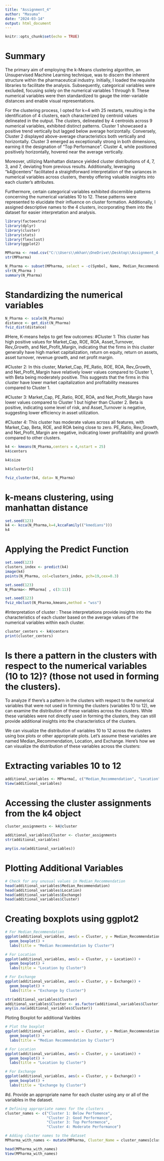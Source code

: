 ---
title: "Assignment_4"
author: "Masuma"
date: "2024-03-14"
output: html_document
---

```{r setup, include=FALSE}
knitr::opts_chunk$set(echo = TRUE)
```
# Summary
The primary aim of employing the k-Means clustering algorithm, an Unsupervised Machine Learning technique, was to discern the inherent structure within the pharmaceutical industry. Initially, I loaded the requisite libraries to facilitate the analysis. Subsequently, categorical variables were excluded, focusing solely on the numerical variables 1 through 9. These numerical variables were then standardized to gauge the inter-variable distances and enable visual representations.

For the clustering process, I opted for k=4 with 25 restarts, resulting in the identification of 4 clusters, each characterized by centroid values delineated in the output. The clusters, delineated by 4 centroids across 9 numerical variables, exhibited distinct patterns. Cluster 1 showcased a positive trend vertically but lagged below average horizontally. Conversely, Cluster 2 displayed above-average characteristics both vertically and horizontally. Cluster 3 emerged as exceptionally strong in both dimensions, earning it the designation of "Top Performance". Cluster 4, while positioned positively horizontally, hovered near the average vertically.

Moreover, utilizing Manhattan distance yielded cluster distributions of 4, 7, 3, and 7, deviating from previous results. Additionally, leveraging "k4@centers" facilitated a straightforward interpretation of the variances in numerical variables across clusters, thereby offering valuable insights into each cluster's attributes.

Furthermore, certain categorical variables exhibited discernible patterns concerning the numerical variables 10 to 12. These patterns were represented to elucidate their influence on cluster formation. Additionally, I assigned descriptive names to the 4 clusters, incorporating them into the dataset for easier interpretation and analysis.

```{r}
library(factoextra)
library(dplyr)
library(cluster)
library(stats)
library(flexclust)
library(ggplot2)
```


```{r}
MPharma <- read.csv("C:\\Users\\mkhan\\OneDrive\\Desktop\\Assignment_4-FML\\Pharmaceuticals.csv")
str(MPharma)
```

```{r}
N_Pharma <- subset(MPharma, select = -c(Symbol, Name, Median_Recommendation, Location, Exchange))
str(N_Pharma )
summary(N_Pharma)
```

# Standardizing the numerical variables
```{r}
N_Pharma <- scale(N_Pharma)
distance <- get_dist(N_Pharma)
fviz_dist(distance)
```
#Here, K-means helps to get few outcomes:
#Cluster 1: This cluster has high positive values for Market_Cap, ROE, ROA, Asset_Turnover, Rev_Growth, and Net_Profit_Margin, indicating that the firms in this cluster generally have high market capitalization, return on equity, return on assets, asset turnover, revenue growth, and net profit margin.

#Cluster 2: In this cluster, Market_Cap, PE_Ratio, ROE, ROA, Rev_Growth, and Net_Profit_Margin have relatively lower values compared to Cluster 1, with Beta being moderately positive. This suggests that the firms in this cluster have lower market capitalization and profitability measures compared to Cluster 1.

#Cluster 3: Market_Cap, PE_Ratio, ROE, ROA, and Net_Profit_Margin have lower values compared to Cluster 1 but higher than Cluster 2. Beta is positive, indicating some level of risk, and Asset_Turnover is negative, suggesting lower efficiency in asset utilization.

#Cluster 4: This cluster has moderate values across all features, with Market_Cap, Beta, ROE, and ROA being close to zero. PE_Ratio, Rev_Growth, and Net_Profit_Margin are negative, indicating lower profitability and growth compared to other clusters.
```{r}
k4 <- kmeans(N_Pharma,centers = 4,nstart = 25)
k4$centers
```


```{r}
k4$size
```
```{r}
k4$cluster[6]
```
```{r}
fviz_cluster(k4, data= N_Pharma)
```

# k-means clustering, using manhattan distance
```{r}
set.seed(123)
k4 <- kcca(N_Pharma,k=4,kccaFamily(("kmedians")))
k4
```

# Applying the Predict Function
```{r}
set.seed(123)
clusters_index <- predict(k4)
image(k4)
points(N_Pharma, col=clusters_index, pch=19,cex=0.3)
```


```{r}
set.seed(123)
N_Pharma<- MPharma[ , c(3:11)]
```


```{r}
set.seed(123)
fviz_nbclust(N_Pharma,kmeans,method = "wss")

```

#Interpretation of cluster : These interpretations provide insights into the characteristics of each cluster based on the average values of the numerical variables within each cluster.

```{r}
cluster_centers <- k4@centers
print(cluster_centers)
```

# Is there a pattern in the clusters with respect to the numerical variables (10 to 12)? (those not used in forming the clusters).
To analyze if there's a pattern in the clusters with respect to the numerical variables that were not used in forming the clusters (variables 10 to 12), we can examine the distribution of these variables across the clusters. While these variables were not directly used in forming the clusters, they can still provide additional insights into the characteristics of the clusters.

We can visualize the distribution of variables 10 to 12 across the clusters using box plots or other appropriate plots. Let's assume these variables are named Median_Recommendation, Location, and Exchange. Here's how we can visualize the distribution of these variables across the clusters:

# Extracting variables 10 to 12
```{r}
additional_variables <- MPharma[, c("Median_Recommendation", "Location", "Exchange")]
View(additional_variables)

```

# Accessing the cluster assignments from the k4 object

```{r}
cluster_assignments <- k4@cluster

additional_variables$Cluster <- cluster_assignments
str(additional_variables)
```

```{r}
any(is.na(additional_variables))
```
# Plotting Additional Variables

```{r}
# Check for any unusual values in Median_Recommendation
head(additional_variables$Median_Recommendation)
head(additional_variables$Location)
head(additional_variables$Exchange)
head(additional_variables$Cluster)

```

# Creating boxplots using ggplot2
```{r}
# For Median_Recommendation
ggplot(additional_variables, aes(x = Cluster, y = Median_Recommendation)) +
  geom_boxplot() +
  labs(title = "Median Recommendation by Cluster")

# For Location
ggplot(additional_variables, aes(x = Cluster, y = Location)) +
  geom_boxplot() +
  labs(title = "Location by Cluster")

# For Exchange
ggplot(additional_variables, aes(x = Cluster, y = Exchange)) +
  geom_boxplot() +
  labs(title = "Exchange by Cluster")
```


```{r}
str(additional_variables$Cluster)
additional_variables$Cluster <- as.factor(additional_variables$Cluster)
any(is.na(additional_variables$Cluster))
```

Ploting Boxplot for additional Varibles
```{r}
# Plot the boxplot
ggplot(additional_variables, aes(x = Cluster, y = Median_Recommendation)) +
  geom_boxplot() +
  labs(title = "Median Recommendation by Cluster")

# For Location
ggplot(additional_variables, aes(x = Cluster, y = Location)) +
  geom_boxplot() +
  labs(title = "Location by Cluster")

# For Exchange
ggplot(additional_variables, aes(x = Cluster, y = Exchange)) +
  geom_boxplot() +
  labs(title = "Exchange by Cluster")
```

#d. Provide an appropriate name for each cluster using any or all of the variables in the dataset.
```{r}
# Defining appropriate names for the clusters
cluster_names <- c("Cluster 1: Below Perfomence", 
                   "Cluster 2: Good Performance", 
                   "Cluster 3: Top Performence", 
                   "Cluster 4: Moderate Performance")
```

```{r}
# Adding cluster names to the dataset
MPharma_with_names <- mutate(MPharma, Cluster_Name = cluster_names[cluster_assignments])

head(MPharma_with_names)
View(MPharma_with_names)
```

